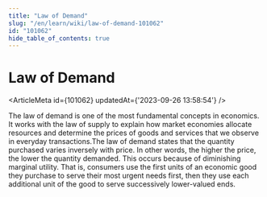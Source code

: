```yaml
---
title: "Law of Demand"
slug: "/en/learn/wiki/law-of-demand-101062"
id: "101062"
hide_table_of_contents: true
---
```



# Law of Demand

<ArticleMeta id={101062} updatedAt={'2023-09-26 13:58:54'} />
<div className='border-solid border-b border-t-0 my-4 border-[var(--ifm-color-gray-300)]' />

The law of demand is one of the most fundamental concepts in economics. It works with the law of supply to explain how market economies allocate resources and determine the prices of goods and services that we observe in everyday transactions.The law of demand states that the quantity purchased varies inversely with price. In other words, the higher the price, the lower the quantity demanded. This occurs because of diminishing marginal utility. That is, consumers use the first units of an economic good they purchase to serve their most urgent needs first, then they use each additional unit of the good to serve successively lower-valued ends.
